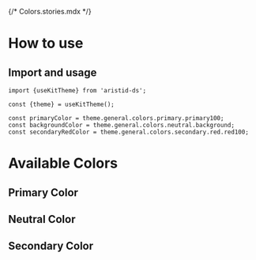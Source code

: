 {/* Colors.stories.mdx */}


<Meta title="Design System/General/Colors" />

# How to use    

## Import and usage

```tsx
import {useKitTheme} from 'aristid-ds';

const {theme} = useKitTheme();

const primaryColor = theme.general.colors.primary.primary100;
const backgroundColor = theme.general.colors.neutral.background;
const secondaryRedColor = theme.general.colors.secondary.red.red100;
```

# Available Colors

## Primary Color

<ColorPalette>
    <ColorItem
        title="Actions (icons, buttons, ...)"
        subtitle=""
        colors={{
            "primary100": KitAristidThemeGeneral.colors.primary.primary100,
            "primary200": KitAristidThemeGeneral.colors.primary.primary200,
            "primary300": KitAristidThemeGeneral.colors.primary.primary300,
            "primary400": KitAristidThemeGeneral.colors.primary.primary400,
            "primary500": KitAristidThemeGeneral.colors.primary.primary500,
            "primary600": KitAristidThemeGeneral.colors.primary.primary600,
            "primary700": KitAristidThemeGeneral.colors.primary.primary700,
        }}
    />
</ColorPalette>


## Neutral Color

<ColorPalette>
    <ColorItem
        title="Typography"
        subtitle=""
        colors={{
            black: KitAristidThemeGeneral.colors.neutral.typography.black,
            "black60": KitAristidThemeGeneral.colors.neutral.typography.black60,
            white: KitAristidThemeGeneral.colors.neutral.typography.white,
        }}
    />
    <ColorItem
        title="Background"
        subtitle=""
        colors={{
            "background": KitAristidThemeGeneral.colors.neutral.background,
        }}
    />
    <ColorItem
        title="grey"
        subtitle=""
        colors={{
            "grey100": KitAristidThemeGeneral.colors.neutral.grey.grey100,
            "grey200": KitAristidThemeGeneral.colors.neutral.grey.grey200,
            "grey300": KitAristidThemeGeneral.colors.neutral.grey.grey300,
            "grey400": KitAristidThemeGeneral.colors.neutral.grey.grey400,
            "grey500": KitAristidThemeGeneral.colors.neutral.grey.grey500,
            "grey600": KitAristidThemeGeneral.colors.neutral.grey.grey600,
            "grey700": KitAristidThemeGeneral.colors.neutral.grey.grey700,
        }}
    />
</ColorPalette>

## Secondary Color

<ColorPalette>
    <ColorItem
        title="Medium grey"
        subtitle=""
        colors={{
            "mediumGrey100": KitAristidThemeGeneral.colors.secondary.mediumGrey.mediumGrey100,
            "mediumGrey200": KitAristidThemeGeneral.colors.secondary.mediumGrey.mediumGrey200,
            "mediumGrey300": KitAristidThemeGeneral.colors.secondary.mediumGrey.mediumGrey300,
            "mediumGrey400": KitAristidThemeGeneral.colors.secondary.mediumGrey.mediumGrey400,
            "mediumGrey500": KitAristidThemeGeneral.colors.secondary.mediumGrey.mediumGrey500,
            "mediumGrey600": KitAristidThemeGeneral.colors.secondary.mediumGrey.mediumGrey600,
            "mediumGrey700": KitAristidThemeGeneral.colors.secondary.mediumGrey.mediumGrey700,
        }}
    />
</ColorPalette>

<ColorPalette>
    <ColorItem
        title="Yellow"
        subtitle=""
        colors={{
            "yellow100": KitAristidThemeGeneral.colors.secondary.yellow.yellow100,
            "yellow200": KitAristidThemeGeneral.colors.secondary.yellow.yellow200,
            "yellow300": KitAristidThemeGeneral.colors.secondary.yellow.yellow300,
            "yellow400": KitAristidThemeGeneral.colors.secondary.yellow.yellow400,
            "yellow500": KitAristidThemeGeneral.colors.secondary.yellow.yellow500,
            "yellow600": KitAristidThemeGeneral.colors.secondary.yellow.yellow600,
            "yellow700": KitAristidThemeGeneral.colors.secondary.yellow.yellow700,
        }}
    />
</ColorPalette>

<ColorPalette>
    <ColorItem
        title="Orange"
        subtitle=""
        colors={{
            "orange100": KitAristidThemeGeneral.colors.secondary.orange.orange100,
            "orange200": KitAristidThemeGeneral.colors.secondary.orange.orange200,
            "orange300": KitAristidThemeGeneral.colors.secondary.orange.orange300,
            "orange400": KitAristidThemeGeneral.colors.secondary.orange.orange400,
            "orange500": KitAristidThemeGeneral.colors.secondary.orange.orange500,
            "orange600": KitAristidThemeGeneral.colors.secondary.orange.orange600,
            "orange700": KitAristidThemeGeneral.colors.secondary.orange.orange700,
        }}
    />
</ColorPalette>

<ColorPalette>
    <ColorItem
        title="Pink"
        subtitle=""
        colors={{
            "pink100": KitAristidThemeGeneral.colors.secondary.pink.pink100,
            "pink200": KitAristidThemeGeneral.colors.secondary.pink.pink200,
            "pink300": KitAristidThemeGeneral.colors.secondary.pink.pink300,
            "pink400": KitAristidThemeGeneral.colors.secondary.pink.pink400,
            "pink500": KitAristidThemeGeneral.colors.secondary.pink.pink500,
            "pink600": KitAristidThemeGeneral.colors.secondary.pink.pink600,
            "pink700": KitAristidThemeGeneral.colors.secondary.pink.pink700,
        }}
    />
</ColorPalette>

<ColorPalette>
    <ColorItem
        title="Red"
        subtitle=""
        colors={{
            "red100": KitAristidThemeGeneral.colors.secondary.red.red100,
            "red200": KitAristidThemeGeneral.colors.secondary.red.red200,
            "red300": KitAristidThemeGeneral.colors.secondary.red.red300,
            "red400": KitAristidThemeGeneral.colors.secondary.red.red400,
            "red500": KitAristidThemeGeneral.colors.secondary.red.red500,
            "red600": KitAristidThemeGeneral.colors.secondary.red.red600,
            "red700": KitAristidThemeGeneral.colors.secondary.red.red700,
        }}
    />
</ColorPalette>

<ColorPalette>
    <ColorItem
        title="Blue"
        subtitle=""
        colors={{
            "blue100": KitAristidThemeGeneral.colors.secondary.blue.blue100,
            "blue200": KitAristidThemeGeneral.colors.secondary.blue.blue200,
            "blue300": KitAristidThemeGeneral.colors.secondary.blue.blue300,
            "blue400": KitAristidThemeGeneral.colors.secondary.blue.blue400,
            "blue500": KitAristidThemeGeneral.colors.secondary.blue.blue500,
            "blue600": KitAristidThemeGeneral.colors.secondary.blue.blue600,
            "blue700": KitAristidThemeGeneral.colors.secondary.blue.blue700,
        }}
    />
</ColorPalette>

<ColorPalette>
    <ColorItem
        title="Green"
        subtitle=""
        colors={{
            "green100": KitAristidThemeGeneral.colors.secondary.green.green100,
            "green200": KitAristidThemeGeneral.colors.secondary.green.green200,
            "green300": KitAristidThemeGeneral.colors.secondary.green.green300,
            "green400": KitAristidThemeGeneral.colors.secondary.green.green400,
            "green500": KitAristidThemeGeneral.colors.secondary.green.green500,
            "green600": KitAristidThemeGeneral.colors.secondary.green.green600,
            "green700": KitAristidThemeGeneral.colors.secondary.green.green700,
        }}
    />
</ColorPalette>

